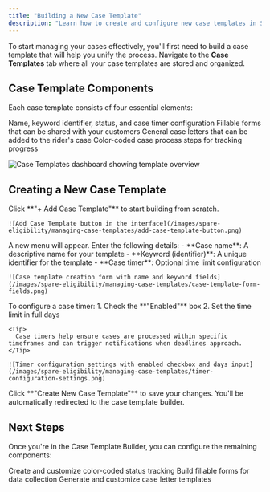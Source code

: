 ```yaml
---
title: "Building a New Case Template"
description: "Learn how to create and configure new case templates in Spare Eligibility to streamline your case management process."
---
```


To start managing your cases effectively, you'll first need to build a case template that will help you unify the process. Navigate to the **Case Templates** tab where all your case templates are stored and organized.

## Case Template Components

Each case template consists of four essential elements:

<CardGroup cols={2}>
  <Card title="Case Template Details" icon="gear">
    Name, keyword identifier, status, and case timer configuration
  </Card>
  <Card title="Form Templates" icon="file-lines">
    Fillable forms that can be shared with your customers
  </Card>
  <Card title="Letter Templates" icon="envelope">
    General case letters that can be added to the rider's case
  </Card>
  <Card title="Case Statuses" icon="list-check">
    Color-coded case process steps for tracking progress
  </Card>
</CardGroup>

![Case Templates dashboard showing template overview](/images/spare-eligibility/managing-case-templates/case-templates-dashboard.png)

## Creating a New Case Template

<Steps>
  <Step title="Start Building">
    Click **"+ Add Case Template"** to start building from scratch.
    
    ![Add Case Template button in the interface](/images/spare-eligibility/managing-case-templates/add-case-template-button.png)
  </Step>
  
  <Step title="Configure Basic Information">
    A new menu will appear. Enter the following details:
    - **Case name**: A descriptive name for your template
    - **Keyword (identifier)**: A unique identifier for the template
    - **Case timer**: Optional time limit configuration
    
    ![Case template creation form with name and keyword fields](/images/spare-eligibility/managing-case-templates/case-template-form-fields.png)
  </Step>
  
  <Step title="Set Timer (Optional)">
    To configure a case timer:
    1. Check the **"Enabled"** box
    2. Set the time limit in full days
    
    <Tip>
      Case timers help ensure cases are processed within specific timeframes and can trigger notifications when deadlines approach.
    </Tip>
    
    ![Timer configuration settings with enabled checkbox and days input](/images/spare-eligibility/managing-case-templates/timer-configuration-settings.png)
  </Step>
  
  <Step title="Create Template">
    Click **"Create New Case Template"** to save your changes. You'll be automatically redirected to the case template builder.
  </Step>
</Steps>

## Next Steps

Once you're in the Case Template Builder, you can configure the remaining components:

<CardGroup cols={3}>
  <Card title="Case Statuses" icon="list-check" href="/help-center/spare-eligibility/spare-eligibility-managing-case-templates/creating-and-editing-case-statuses">
    Create and customize color-coded status tracking
  </Card>
  <Card title="Case Forms" icon="file-lines" href="/help-center/spare-eligibility/spare-eligibility-managing-case-templates/creating-and-editing-case-forms">
    Build fillable forms for data collection
  </Card>
  <Card title="Letter Templates" icon="envelope" href="https://help.sparelabs.com/en/articles/8955115-generating-and-editing-case-letter-templates">
    Generate and customize case letter templates
  </Card>
</CardGroup>
